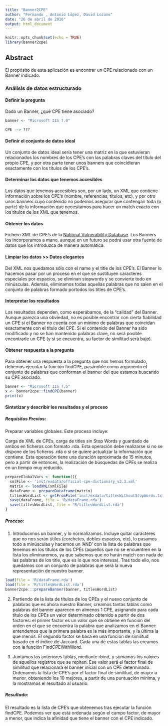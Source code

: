 ```yaml
---
title: "Banner2CPE"
author: "Fernando , Antonio López, David Lozano"
date: "26 de abril de 2016"
output: html_document
---
```


```r
knitr::opts_chunk$set(echo = TRUE)
library(banner2cpe)
```



## Abstract

El propósito de esta aplicación es encontrar un CPE relacionado con un Banner indicado.


### Análisis de datos estructurado

#### Definir la pregunta

Dado un Banner, ¿qué CPE tiene asociado?


```r
banner <- "Microsoft IIS 7.0"

CPE --> ???

```


####  Definir el conjunto de datos ideal

Un conjunto de datos ideal sería tener una matriz en la que estuvieran relacionados los nombres de los CPE's con las palabras claves del título del propio CPE, y por otra parte tener unos banners que coincidieran exactamente con los títulos de los CPE's.


#### Determinar los datos que tenemos accesibles

Los datos que tenemos accesibles son, por un lado, un XML que contiene información sobre los CPE's (nombre, referencias, títulos, etc), y por otro unos banners cuyo contenido no podemos asegurar que contengan toda (o parte) de la información que necesitamos para hacer un match exacto con los títulos de los XML que tenemos.


#### Obtener los datos

Fichero XML de CPE's de la [National Vulnerability Database](http://static.nvd.nist.gov/feeds/xml/cpe/dictionary/official-cpe-dictionary_v2.3.xml).
Los Banners los incorporamos a mano, aunque en un futuro se podrá usar otra fuente de datos que los introduzca de manera automática.


#### Limpiar los datos >> Datos elegantes

Del XML nos quedamos sólo con el name y el title de los CPE's. El Banner lo hacemos pasar por un proceso en el que se sustituyen caracteres especiales por espacios, se eliminan stopwords y se convierte todo en minúsculas. Además, eliminamos todas aquellas palabras que no salen en el conjunto de palabras formado portodos los titles de CPE's.




#### Interpretar los resultados

Los resultados dependen, como esperábamos, de la "calidad" del Banner. Aunque parezca una obviedad, no es posible encontrar con cierta fiabilidad un CPE si el Banner no cuenta con un mínimo de palabras que coincidan exactamente con el título del CPE. Si el contenido del Banner ha sido modificado y no se han mantenido palabras clave, no será posible encontrarle un CPE (y si se encuentra, su factor de similitud será bajo).

#### Obtener respuesta a la pregunta

Para obtener una respuesta a la pregunta que nos hemos formulado, debemos ejecutar la función findCPE, pasándole como argumento el conjunto de palabras que conforman el banner del que estamos buscando su CPE asociado.

```r
banner <- "Microsoft IIS 7.5"
x <- banner2cpe::findCPE(banner)
print(x)
```


#### Sintetizar y describir los resultados y el proceso



##### Requisitos Previos:

Preparar variables globales. Este proceso incluye:

Carga de XML de CPEs, carga de titles sin Stop Words y guardado de ambos en ficheros con formato .rda. Esta operación debe realizarse si no se dispone de los ficheros .rda o si se quiere actualizar la información que contiene. Esta operación tiene una duración aproximada de 15 minutos, pero a partir de entonces, la realización de búsquedas de CPEs se realiza en un tiempo muy reducido.

```r
prepareGlobalVars <- function(){
  xmlFile <- 'inst/exdata/official-cpe-dictionary_v2.3.xml'
  matrix <- loadXML(xmlFile)
  dataFrame <- prepareDataframe(matrix)
  titlesWordList <- getFromFile('inst/exdata/titlesWithoutStopWords.txt')
  save(dataFrame, file = 'R/dataFrame.rda')
  save(titlesWordList, file = 'R/titlesWordList.rda')
}
```



##### Proceso:

1. Introducimos un banner, y lo normalizamos. Incluye quitar carácteres que no nos serán útiles (corchetes, dobles espacios, etc), lo pasamos todo a minúsculas y hacemos un 'AND' con la lista de palabras que tenemos en los títulos de los CPEs (aquellos que no se encuentren en la lista los eliminaremos, ya que sabemos que no harán match con nada de las palabras de los title, que es lo que nos interesa). Tras todo ello, nos quedamos con un conjunto de palabras que será la nueva representación de nuestro banner. 

```r
load(file = 'R/dataFrame.rda')
load(file = 'R/titlesWordList.rda')
banner2cpe:::prepareBanner(banner, titlesWordList)

```


2. Partiendo de la lista de títulos de los CPEs y el nuevo conjunto de palabras que es ahora nuestro Banner, creamos tantas tablas como palabras del banner aparecen en almenos 1 CPE, asignando para cada título de los CPEs un valor determinado obtenido a partir de dos factores: el primer factor es un valor que se obtiene en función del orden en el que se encuentra la palabra que analizamos en el Banner: entendemos que la primera palabra es la más importante, y la última la que menos. El segundo factor se basa en una función de similitud basado en el índice de Jaccard. Cada una de estas tablas las creamos con la función FindCPEWithWord.


3. Juntamos las anteriores tablas, mediante rbind, y sumamos los valores de aquellos registros que se repiten. Ese valor será el factor final de similitud que relacionará el banner inicial con un CPE determinado. Ordenamos la lista de CPE's por el factor final de similitud, de mayor a menor, obteniendo los 10 mejores, a partir de una puntuación mínima, y la mostramos el resultado al usuario.


##### Resultado:

El resultado es la lista de CPE's que obtenemos tras ejecutar la función findCPE. Podemos ver que está ordenada según el campo factor, de mayor a menor, que indica la afinidad que tiene el banner con el CPE indicado.
